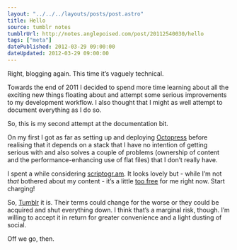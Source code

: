```yaml
---
layout: "../../../layouts/posts/post.astro"
title: Hello
source: tumblr notes
tumblrUrl: http://notes.anglepoised.com/post/20112540030/hello
tags: ["meta"]
datePublished: 2012-03-29 09:00:00
dateUpdated: 2012-03-29 09:00:00
---
```


Right, blogging again. This time it’s vaguely technical.

Towards the end of 2011 I decided to spend more time learning about all the exciting new things floating about and attempt some serious improvements to my development workflow. I also thought that I might as well attempt to document everything as I do so.

So, this is my second attempt at the documentation bit.

On my first I got as far as setting up and deploying [Octopress](http://octopress.org/) before realising that it depends on a stack that I have no intention of getting serious with and also solves a couple of problems (ownership of content and the performance-enhancing use of flat files) that I don’t really have.

I spent a while considering [scriptogr.am](http://scriptogr.am/). It looks lovely but - while I’m not _that_ bothered about my content - it’s a little [too free](http://blog.pinboard.in/2011/12/don_t_be_a_free_user/) for me right now. Start charging!

So, [Tumblr](http://tumblr.com/) it is. Their terms could change for the worse or they could be acquired and shut everything down. I think that’s a marginal risk, though. I’m willing to accept it in return for greater convenience and a light dusting of social.

Off we go, then.
